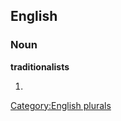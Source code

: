 
==English==

===Noun===
'''traditionalists'''

# {{plural of|[[traditionalist]]}}

[[Category:English plurals]]